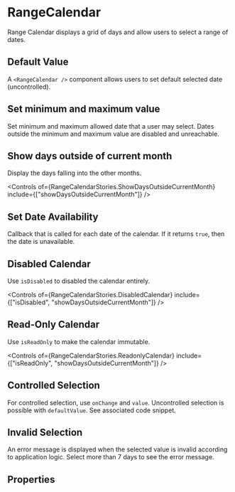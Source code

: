 
<Meta of={RangeCalendarStories} />

# RangeCalendar

Range Calendar displays a grid of days and allow users to select a range of dates.

<Canvas of={RangeCalendarStories.Default} />

## Default Value

A `<RangeCalendar />` component allows users to set default selected date (uncontrolled).

<Canvas of={RangeCalendarStories.DefaultValue} />

## Set minimum and maximum value

Set minimum and maximum allowed date that a user may select. Dates outside the minimum and maximum value are disabled and unreachable.

<Canvas of={RangeCalendarStories.LimitAvailableDates} />

## Show days outside of current month

Display the days falling into the other months.

<Canvas of={RangeCalendarStories.ShowDaysOutsideCurrentMonth} />

<Controls
  of={RangeCalendarStories.ShowDaysOutsideCurrentMonth}
  include={["showDaysOutsideCurrentMonth"]}
/>

## Set Date Availability

Callback that is called for each date of the calendar. If it returns `true`, then the date is unavailable.

<Canvas of={RangeCalendarStories.DatesAvailability} />

## Disabled Calendar

Use `isDisabled` to disabled the calendar entirely.

<Canvas of={RangeCalendarStories.DisabledCalendar} />

<Controls
  of={RangeCalendarStories.DisabledCalendar}
  include={["isDisabled", "showDaysOutsideCurrentMonth"]}
/>

## Read-Only Calendar

Use `isReadOnly` to make the calendar immutable.

<Canvas of={RangeCalendarStories.ReadonlyCalendar} />

<Controls
  of={RangeCalendarStories.ReadonlyCalendar}
  include={["isReadOnly", "showDaysOutsideCurrentMonth"]}
/>

## Controlled Selection

For controlled selection, use `onChange` and `value`. Uncontrolled selection is possible with `defaultValue`. See associated code snippet.

<Canvas of={RangeCalendarStories.ControlledSelection} />

## Invalid Selection

An error message is displayed when the selected value is invalid according to application logic. Select more than 7 days to see the error message.

<Canvas of={RangeCalendarStories.InvalidSelection} />

## Properties

<ArgTypes of={RangeCalendar} />
